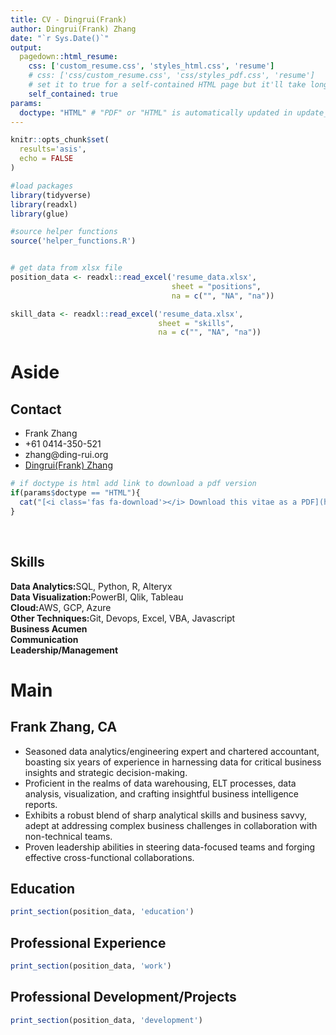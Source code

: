 ```yaml
---
title: CV - Dingrui(Frank)
author: Dingrui(Frank) Zhang
date: "`r Sys.Date()`"
output:
  pagedown::html_resume:
    css: ['custom_resume.css', 'styles_html.css', 'resume']
    # css: ['css/custom_resume.css', 'css/styles_pdf.css', 'resume']
    # set it to true for a self-contained HTML page but it'll take longer to render
    self_contained: true
params:
  doctype: "HTML" # "PDF" or "HTML" is automatically updated in update_resume.R 
---
```


```r
knitr::opts_chunk$set(
  results='asis', 
  echo = FALSE
)

#load packages
library(tidyverse)
library(readxl)
library(glue)

#source helper functions
source('helper_functions.R')


# get data from xlsx file
position_data <- readxl::read_excel('resume_data.xlsx', 
                                    sheet = "positions", 
                                    na = c("", "NA", "na")) 

skill_data <- readxl::read_excel('resume_data.xlsx', 
                                 sheet = "skills",
                                 na = c("", "NA", "na"))                                 
```


Aside
================================================================================


Contact {#contact}
--------------------------------------------------------------------------------


- <i class="fas fa-user"></i> Frank Zhang
- <i class="fa fa-phone"></i> +61 0414-350-521
- <i class="fa fa-envelope"></i> zhang@ding-rui.org
- <i class="fab fa-linkedin-in"></i> [Dingrui(Frank) Zhang](https://www.linkedin.com/in/dingrui-zhang/){target="_blank"}


```r
# if doctype is html add link to download a pdf version
if(params$doctype == "HTML"){
  cat("[<i class='fas fa-download'></i> Download this vitae as a PDF](https://github.com/frankzhangsyd/vitae/raw/master/output/Frank-Zhang-CV.pdf)")
}

```



<br>


Skills {#Skills}
--------------------------------------------------------------------------------

**Data Analytics:**SQL, Python, R, Alteryx<br>
**Data Visualization:**PowerBI, Qlik, Tableau<br>
**Cloud:**AWS, GCP, Azure<br>
**Other Techniques:**Git, Devops, Excel, VBA, Javascript<br>
**Business Acumen**<br>
**Communication**<br>
**Leadership/Management**





<!-- Disclaimer {#disclaimer} -->
<!-- -------------------------------------------------------------------------------- -->

<!-- This resume was created using the **R** language.    -->
<!-- Source code: [**Github repo**](https://github.com/frankzhangsyd/vitae){target="_blank"}. -->

<!-- Last updated on `r Sys.Date()`. -->
<!-- <br> -->
<!-- <br> -->


Main
================================================================================


Frank Zhang, CA {#title}
--------------------------------------------------------------------------------

* Seasoned data analytics/engineering expert and chartered accountant, boasting six years of experience in harnessing data for critical business insights and strategic decision-making.
* Proficient in the realms of data warehousing, ELT processes, data analysis, visualization, and crafting insightful business intelligence reports.
* Exhibits a robust blend of sharp analytical skills and business savvy, adept at addressing complex business challenges in collaboration with non-technical teams.
* Proven leadership abilities in steering data-focused teams and forging effective cross-functional collaborations.


Education {data-icon=graduation-cap data-concise=true}
--------------------------------------------------------------------------------

```r
print_section(position_data, 'education')
```



Professional Experience {data-icon=suitcase}
--------------------------------------------------------------------------------

```r
print_section(position_data, 'work')
```



<i class="fas fa-rocket"></i> Professional Development/Projects
--------------------------------------------------------------------------------

```r
print_section(position_data, 'development')
```


